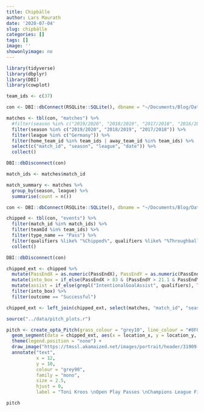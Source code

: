 ```yaml
---
title: Chipbälle
author: Lars Maurath
date: '2020-07-04'
slug: chipbälle
categories: []
tags: []
image: ''
showonlyimage: no
---
```


```r
library(tidyverse)
library(dbplyr)
library(DBI)
library(cowplot)
```

```r
team_ids <- c(37)

con <- DBI::dbConnect(RSQLite::SQLite(), dbname = "~/Documents/Blog/Data/data.sqlite")

matches <- tbl(con, "matches") %>%
  #filter(season %in% c("2019/2020", "2018/2019", "2017/2018", "2016/2017", "2015/2016", "2014/2015", "2013/2014", "2012/2013")) %>%
  filter(season %in% c("2019/2020", "2018/2019", "2017/2018")) %>%
  filter(league %in% c("Germany")) %>%
  filter(home_team_id %in% team_ids | away_team_id %in% team_ids) %>%
  select(c("match_id", "season", "league", "date")) %>%
  collect()

DBI::dbDisconnect(con)

match_ids <- matches$match_id

match_summary <- matches %>% 
  group_by(season, league) %>%
  summarise(count = n())
```

```r
con <- DBI::dbConnect(RSQLite::SQLite(), dbname = "~/Documents/Blog/Data/data.sqlite")

chipped <- tbl(con, "events") %>%
  filter(match_id %in% match_ids) %>%
  filter(teamId %in% team_ids) %>%
  filter(type_name == "Pass") %>%
  filter(qualifiers %like% "%Chipped%", qualifiers %like% "%Throughball%", qualifiers %not like% "%Cross%", qualifiers %not like% "%Longball%") %>%
  collect()

DBI::dbDisconnect(con)
```

```r
chipped_ext <- chipped %>%
  mutate(PassEndX = as.numeric(PassEndX), PassEndY = as.numeric(PassEndY)) %>%
  mutate(into_box = if_else(PassEndX > 83 & (PassEndY > 21.1 & PassEndY < 78.9), TRUE, FALSE)) %>%
  mutate(assist = if_else(grepl("IntentionalGoalAssist", qualifiers), TRUE, FALSE)) %>%
  filter(into_box) %>%
  filter(outcome == "Successful")

chipped_ext <- left_join(chipped_ext, select(matches, "match_id", "season"), by = "match_id") 
```

```r
source("../data/pitch_plots.r")

pitch <- create_opta_Pitch(grass_colour = "grey10", line_colour = "#8F8F8F", background_colour = "grey10", goal_colour = "#000000", middlethird = TRUE, arcs = FALSE) +
  geom_segment(data = chipped_ext, aes(x = location_x, y = location_y, xend = PassEndX, yend = PassEndY, color = assist), arrow = arrow(length = unit(0.02, "npc"))) + 
  theme(legend.position = "none") +
  draw_image("https://tmssl.akamaized.net/images/portrait/header/31909-1519743952.jpg?lm=1519743979", x = 5.0, y = 10.0, scale = 20) +
  annotate("text", 
           x = 12, 
           y = 10, 
           colour = "grey90", 
           family = "mono",
           size = 2.5, 
           hjust = 0, 
           label = "Toni Kroos \nOpen Play Passes \nChampions League Final \nv Liverpool 2017/2018")

pitch
```